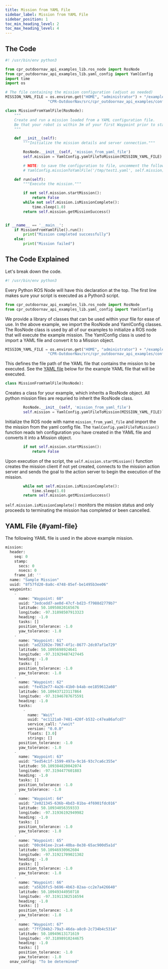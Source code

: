 ---
title: Mission from YAML File
sidebar_label: Mission from YAML File
sidebar_position: 1
toc_min_heading_level: 2
toc_max_heading_level: 4
---

## The Code

``` python
#! /usr/bin/env python3

from cpr_outdoornav_api_examples_lib.ros_node import RosNode
from cpr_outdoornav_api_examples_lib.yaml_config import YamlConfig
import time
import os

# The file containing the mission configuration (adjust as needed)
MISSION_YAML_FILE = os.environ.get("HOME", "administrator") + "/example_ws/src/" + \
                   "CPR-OutdoorNav/src/cpr_outdoornav_api_examples/config/sample_mission.yaml"

class MissionFromYamlFile(RosNode):
    """
    Create and run a mission loaded from a YAML configuration file.
    Be that your robot is within 3m of your first Waypoint prior to starting the mission.
    """

    def __init__(self):
        """Initialize the mission details and server connection."""

        RosNode.__init__(self, 'mission_from_yaml_file')
        self.mission = YamlConfig.yamlFileToMission(MISSION_YAML_FILE)

        # NOTE: to save the configuration to file, uncomment the following lines:
        # YamlConfig.missionToYamlFile('/tmp/test1.yaml', self.mission)

    def run(self):
        """Execute the mission."""

        if not self.mission.startMission():
            return False
        while not self.mission.isMissionComplete():
            time.sleep(1.0)
        return self.mission.getMissionSuccess()


if __name__ == '__main__':
    if MissionFromYamlFile().run():
        print("Mission completed successfully")
    else:
        print("Mission failed")

```

## The Code Explained 

Let's break down the code.

``` python
#! /usr/bin/env python3
```

Every Python ROS Node will have this declaration at the top. The first line makes sure your script is executed as a Python3 script.


``` python
from cpr_outdoornav_api_examples_lib.ros_node import RosNode
from cpr_outdoornav_api_examples_lib.yaml_config import YamlConfig
```

We provide a library of classes that can be used within your file for ease of use. In the above example, we import the RosNode and YamlConfig classes.
The RosNode class is used by all of our examples to initialize a ROS node that will execute the example mission. The YamlConfig class is used to import
a YAML file and convert it to a Mission object.

``` python
MISSION_YAML_FILE = os.environ.get("HOME", "administrator") + "/example_ws/src/" + \
                   "CPR-OutdoorNav/src/cpr_outdoornav_api_examples/config/sample_mission.yaml"
```

This defines the file path of the YAML file that contains the mission to be executed. See the [YAML file](#yaml-file) below for the example YAML file
that will be executed.

``` python
class MissionFromYamlFile(RosNode):
```

Creates a class for your example, which inherits a RosNode object. All python mission files are requried to inherit the RosNode class.

``` python
        RosNode.__init__(self, 'mission_from_yaml_file')
        self.mission = YamlConfig.yamlFileToMission(MISSION_YAML_FILE)```
```

Initialize the ROS node with name `mission_from_yaml_file` and import the the mission from the yaml config file. The `YamlConfig.yamlFileToMission()` function
reads teh configuration you have created in the YAML file and converts it into a Mission object.

``` python
        if not self.mission.startMission():
            return False
```

Upon execution of the script, the `self.mission.startMission()` function creates the mission client if not yet created, connects to the mission action server
and sends the goal to the action server to begin the execution of the mission.

``` python
        while not self.mission.isMissionComplete():
            time.sleep(1.0)
        return self.mission.getMissionSuccess()
```

`self.mission.isMissionComplete()` monitors the mission status and only proceeds to terminating the mission has completed or been cancelled.


## YAML File {#yaml-file}

The following YAML file is used in the above example mission.

``` python
mission:
  header:
    seq: 0
    stamp:
      secs: 0
      nsecs: 0
    frame_id: ''
  name: "Sample Mission"
  uuid: "8f57fd20-8a8c-4748-85ef-be1495b3ee06"
  waypoints:
    -
      name: "Waypoint: 60"
      uuid: "3edcedd7-ae0d-47cf-bd23-f7988d2779b7"
      latitude: 50.10950820165676
      longitude: -97.31898507913323
      heading: -1.0
      tasks: []
      position_tolerance: -1.0
      yaw_tolerance: -1.0
    -
      name: "Waypoint: 61"
      uuid: "ad23202e-7067-4f1c-8677-2dc07af1e729"
      latitude: 50.1095698924641
      longitude: -97.31929487427445
      heading: -1.0
      tasks: []
      position_tolerance: -1.0
      yaw_tolerance: -1.0
    -
      name: "Waypoint: 62"
      uuid: "fe452e77-4a26-41b0-b4ab-ee1859612a60"
      latitude: 50.109437123117864
      longitude: -97.31946787675591
      heading: -1.0
      tasks:
        -
          name: "Wait"
          uuid: "ec1121a8-7481-420f-b532-c47ea86afcd7"
          service_call: "/wait"
          version: "0.0.0"
          floats: [3.0]
          strings: []
      position_tolerance: -1.0
      yaw_tolerance: -1.0
    -
      name: "Waypoint: 63"
      uuid: "5ed54c1f-1599-497a-9c16-93c7ca6c355e"
      latitude: 50.109384820042074
      longitude: -97.3194477601883
      heading: -1.0
      tasks: []
      position_tolerance: -1.0
      yaw_tolerance: -1.0
    -
      name: "Waypoint: 64"
      uuid: "2e021345-636b-4bd3-81ba-4f6901fdc016"
      latitude: 50.10934056359333
      longitude: -97.31936192949982
      heading: -1.0
      tasks: []
      position_tolerance: -1.0
      yaw_tolerance: -1.0
    -
      name: "Waypoint: 65"
      uuid: "00c041ee-2ca4-40ba-8e38-65ac900d5a1d"
      latitude: 50.10946930962604
      longitude: -97.31921709021302
      heading: -1.0
      tasks: []
      position_tolerance: -1.0
      yaw_tolerance: -1.0
    -
      name: "Waypoint: 66"
      uuid: "a5826fc5-b696-4b63-82aa-cc2e7a426640"
      latitude: 50.10949344950718
      longitude: -97.31911382516594
      heading: -1.0
      tasks: []
      position_tolerance: -1.0
      yaw_tolerance: -1.0
    -
      name: "Waypoint: 67"
      uuid: "7ff204b2-79a3-46da-a8c0-2c734b4c5314"
      latitude: 50.10949613171619
      longitude: -97.31898910244675
      heading: -1.0
      tasks: []
      position_tolerance: -1.0
      yaw_tolerance: -1.0
  onav_config: "To be determined"
```
